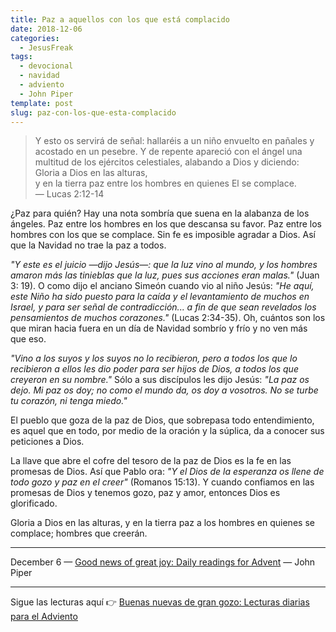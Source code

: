 ```yaml
---
title: Paz a aquellos con los que está complacido
date: 2018-12-06
categories:
  - JesusFreak
tags:
  - devocional
  - navidad
  - adviento
  - John Piper
template: post
slug: paz-con-los-que-esta-complacido
---
```


> Y esto os servirá de señal: hallaréis a un niño envuelto en pañales y acostado en un pesebre. Y de repente apareció con el ángel una multitud de los ejércitos celestiales, alabando a Dios y diciendo:<br />
> Gloria a Dios en las alturas,<br />
> y en la tierra paz entre los hombres en quienes El se complace. <br />
> — Lucas 2:12-14

¿Paz para quién? Hay una nota sombría que suena en la alabanza de los ángeles. Paz entre los hombres en los que descansa su favor. Paz entre los hombres con los que se complace. Sin fe es imposible agradar a Dios. Así que la Navidad no trae la paz a todos.

_"Y este es el juicio —dijo Jesús—: que la luz vino al mundo, y los hombres amaron más las tinieblas que la luz, pues sus acciones eran malas."_ (Juan 3: 19). O como dijo el anciano Simeón cuando vio al niño Jesús: _"He aquí, este Niño ha sido puesto para la caída y el levantamiento de muchos en Israel, y para ser señal de contradicción... a fin de que sean revelados los pensamientos de muchos corazones."_ (Lucas 2:34-35). Oh, cuántos son los que miran hacia fuera en un día de Navidad sombrío y frío y no ven más que eso.

_"Vino a los suyos y los suyos no lo recibieron, pero a todos los que lo recibieron a ellos les dio poder para ser hijos de Dios, a todos los que creyeron en su nombre."_ Sólo a sus discípulos les dijo Jesús: _"La paz os dejo. Mi paz os doy; no como el mundo da, os doy a vosotros. No se turbe tu corazón, ni tenga miedo."_

El pueblo que goza de la paz de Dios, que sobrepasa todo entendimiento, es aquel que en todo, por medio de la oración y la súplica, da a conocer sus peticiones a Dios.

La llave que abre el cofre del tesoro de la paz de Dios es la fe en las promesas de Dios. Así que Pablo ora: _"Y el Dios de la esperanza os llene de todo gozo y paz en el creer"_ (Romanos 15:13). Y cuando confiamos en las promesas de Dios y tenemos gozo, paz y amor, entonces Dios es glorificado.

Gloria a Dios en las alturas, y en la tierra paz a los hombres en quienes se complace; hombres que creerán.

---

December 6 — [Good news of great joy: Daily readings for Advent](https://www.desiringgod.org/books/good-news-of-great-joy) — John Piper

---

Sigue las lecturas aquí 👉 [Buenas nuevas de gran gozo: Lecturas diarias para el Adviento](/buenas-nuevas-de-gran-gozo-lecturas-diarias-para-adviento)
